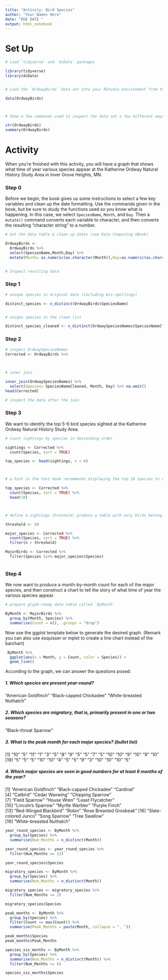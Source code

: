 ```yaml
---
title: "Activity: Bird Species"
author: "Your Names Here"
date: "DUE DATE "
output: html_notebook
---
```



# Set Up

```r
# Load `tidyverse` and `dcData` packages

library(tidyverse)
library(dcData)


# Load the `OrdwayBirds` data set into your RStudio environment from the `dcData` package

data(OrdwayBirds)



# Show a few commands used to inspect the data set a few different ways

str(OrdwayBirds)
summary(OrdwayBirds)

```

# Activity

When you're finished with this activity, you will have a graph that shows what time of year various species appear at the Katherine Ordway Natural History Study Area in Inver Grove Heights, MN.

### Step 0

Before we begin, the book gives us some instructions to select a few key variables and clean up the date formatting.  Use the commands given in the book, but be sure to study the functions used so you know what is happening.  In this case, we select `SpeciesName`, `Month`, and `Day`. Then a `mutate()` command converts each variable to character, and then converts the resulting "character string" to a number.

```r
# Get the data table & clean up dates (see Data Computing eBook)

OrdwayBirds <-
  OrdwayBirds %>%
  select(SpeciesName,Month,Day) %>%
  mutate(Month= as.numeric(as.character(Month)),Day=as.numeric(as.character(Day)))
  

# Inspect resulting data


```



### Step 1




```r
# unique species in original data (including mis-spellings)

distinct_species <- n_distinct(OrdwayBirds$SpeciesName)


# unique species in the clean list

distinct_species_cleaned <- n_distinct(OrdwaySpeciesNames$SpeciesNameCleaned)


```


### Step 2
  



```r
# inspect OrdwaySpeciesNames
Corrected <- OrdwayBirds %>%
 
  

# inner join

inner_join(OrdwaySpeciesNames) %>%
  select(Species= SpeciesNameCleaned, Month, Day) %>% na.omit()
head(Corrected)

# inspect the data after the join


```


### Step 3
We want to identify the top 5-6 bird species sighted at the Katherine Ordway Natural History Study Area.

```r
# count sightings by species in descending order

sightings <- Corrected %>%
  count(Species, sort = TRUE)

top_species <- head(sightings, n = 6)



# a hint in the text book recommends displaying the top 10 species to choose our threshold

top_species <- Corrected %>%
  count(Species, sort = TRUE) %>%
  head(10)



# define a sightings threshold; produce a table with only birds belonging to major species

threshold <- 50  

major_species <- Corrected %>%
  count(Species, sort = TRUE) %>%
  filter(n > threshold)

MajorBirds <- Corrected %>%
  filter(Species %in% major_species$Species)



```


### Step 4

We now want to produce a month-by-month count for each of the major species, and then construct a chart to tell the story of what time of year the various species appear.

```r
# prepare glyph-ready data table called `ByMonth`

ByMonth <- MajorBirds %>%
  group_by(Month, Species) %>%
  summarise(Count = n(), .groups = "drop")


```

Now use the ggplot template below to generate the desired graph. (Remark you can also use esquisser or mplot to create a line chart instead of the barchart)



```r
 ByMonth %>%
  ggplot(aes(x = Month, y = Count, color = Species)) +
  geom_line()


```

According to the graph, we can answer the questions posed:

##### 1. Which species are present year-round?  
"American Goldfinch"      "Black-capped Chickadee"  "White-breasted Nuthatch"


##### 2. Which species are migratory, that is, primarily present in one or two seasons?

"Black-throat Sparrow"


##### 3. What is the peak month for each major species? (bullet list)

[1] "10" "5"  "11" "1"  "3"  "5"  "8"  "9"  "5"  "5"  "7"  "5"  "10" "10" "9"  "10" "9"  "10"
[19] "5"  "5"  "5"  "10" "10" "4"  "5"  "5"  "9"  "3"  "10" "10" "10" "5" 


##### 4. Which major species are seen in good numbers for at least 6 months of the year?

[1] "American Goldfinch"      "Black-capped Chickadee"  "Cardinal"               
 [4] "Catbird"                 "Cedar Waxwing"           "Chipping Sparrow"       
 [7] "Field Sparrow"           "House Wren"              "Least Flycatcher"       
[10] "Lincoln's Sparrow"       "Myrtle Warbler"          "Purple Finch"           
[13] "Red-Winged Blackbird"    "Robin"                   "Rose Breasted Grosbeak" 
[16] "Slate-colored Junco"     "Song Sparrow"            "Tree Swallow"           
[19] "White-breasted Nuthatch"

```r
year_round_species <- ByMonth %>%
  group_by(Species) %>%
  summarise(Num_Months = n_distinct(Month))

year_round_species <- year_round_species %>%
  filter(Num_Months == 12)

year_round_species$Species

migratory_species <- ByMonth %>%
  group_by(Species) %>%
  summarise(Num_Months = n_distinct(Month))

migratory_species <- migratory_species %>%
  filter(Num_Months <= 2)

migratory_species$Species

peak_months <- ByMonth %>%
  group_by(Species) %>%
  filter(Count == max(Count)) %>%
  summarise(Peak_Months = paste(Month, collapse = ", "))

peak_months$Species
peak_months$Peak_Months

species_six_months <- ByMonth %>%
  group_by(Species) %>%
  summarise(Num_Months = n_distinct(Month)) %>%
  filter(Num_Months >= 6)

species_six_months$Species




```

